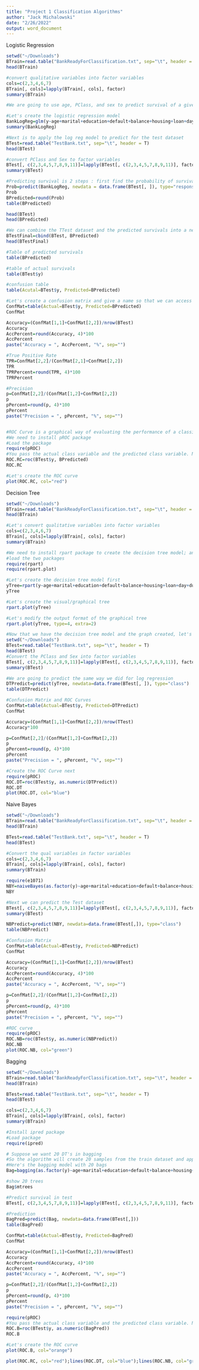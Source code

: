 ```yaml
---
title: "Project 1 Classification Algorithms"
author: "Jack Michalowski"
date: "2/26/2022"
output: word_document
---
```


Logistic Regression
```r

setwd("~/Downloads")
BTrain=read.table("BankReadyForClassification.txt", sep="\t", header = T)
head(BTrain)

#convert qualitative variables into factor variables
cols=c(2,3,4,6,7)
BTrain[, cols]=lapply(BTrain[, cols], factor)
summary(BTrain)

#We are going to use age, PClass, and sex to predict survival of a given passenger. Note that PClass and sex are factor variables.

#Let's create the logistic regression model
BankLogReg=glm(y~age+marital+education+default+balance+housing+loan+day+duration+campaign, data=BTrain, family="binomial")
summary(BankLogReg)

#Next is to apply the log reg model to predict for the test dataset
BTest=read.table("TestBank.txt", sep="\t", header = T)
head(BTest)

#convert PClass and Sex to factor variables
BTest[, c(2,3,4,5,7,8,9,11)]=lapply(BTest[, c(2,3,4,5,7,8,9,11)], factor)
summary(BTest)

#Predicting survival is 2 steps : first find the probability of survival and then round it to obtain the survival (0 or 1)
Prob=predict(BankLogReg, newdata = data.frame(BTest[, ]), type="response")
Prob 
BPredicted=round(Prob)
table(BPredicted)

head(BTest)
head(BPredicted)

#We can combine the TTest dataset and the predicted survivals into a new dataset
BTestFinal=cbind(BTest, BPredicted)
head(BTestFinal)

#Table of predicted survivals
table(BPredicted)

#table of actual survivals
table(BTest$y)

#confusion table 
table(Acutal=BTest$y, Predicted=BPredicted)

#Let's create a confusion matrix and give a name so that we can access each and every number through that name.
ConfMat=table(Actual=BTest$y, Predicted=BPredicted)
ConfMat

Accuracy=(ConfMat[1,1]+ConfMat[2,2])/nrow(BTest)
Accuracy
AccPercent=round(Accuracy, 4)*100
AccPercent
paste("Accuracy = ", AccPercent, "%", sep="")

#True Positive Rate 
TPR=ConfMat[2,2]/(ConfMat[2,1]+ConfMat[2,2])
TPR
TPRPercent=round(TPR, 4)*100
TPRPercent

#Precision
p=ConfMat[2,2]/(ConfMat[1,2]+ConfMat[2,2])
p
pPercent=round(p, 4)*100
pPercent
paste("Precision = ", pPercent, "%", sep="")


#ROC Curve is a graphical way of evaluating the performance of a classification algorithm, or comparing multiple classifcation algorithms.
#We need to install pROC package
#Load the package 
require(pROC)
#You pass the actual class variable and the predicted class variable. Note that they need to be numeric.
ROC.RC=roc(BTest$y, BPredicted)
ROC.RC

#Let's create the ROC curve
plot(ROC.RC, col="red")

```
Decision Tree
```r
setwd("~/Downloads")
BTrain=read.table("BankReadyForClassification.txt", sep="\t", header = T)
head(BTrain)

#Let's convert qualitative variables into factor variables
cols=c(2,3,4,6,7)
BTrain[, cols]=lapply(BTrain[, cols], factor)
summary(BTrain)

#We need to install rpart package to create the decision tree model; and rpart.plot package will help us to create the graphical tree.
#load the two packages
require(rpart)
require(rpart.plot)

#Let's create the decision tree model first
yTree=rpart(y~age+marital+education+default+balance+housing+loan+day+duration+campaign, method="class", data=BTrain)
yTree

#Let's create the visual/graphical tree
rpart.plot(yTree)

#Let's modify the output format of the graphical tree
rpart.plot(yTree, type=4, extra=2)

#Now that we have the decision tree model and the graph created, let's use the Test dataset to do the prediction.
setwd("~/Downloads")
BTest=read.table("TestBank.txt", sep="\t", header = T)
head(BTest)
#Convert the PClass and Sex into factor variables
BTest[, c(2,3,4,5,7,8,9,11)]=lapply(BTest[, c(2,3,4,5,7,8,9,11)], factor)
summary(BTest)

#We are going to predict the same way we did for log regression
DTPredict=predict(yTree, newdata=data.frame(BTest[, ]), type="class")
table(DTPredict)

#Confusion Matrix and ROC Curves 
ConfMat=table(Actual=BTest$y, Predicted=DTPredict)
ConfMat

Accuracy=(ConfMat[1,1]+ConfMat[2,2])/nrow(TTest)
Accuracy*100

p=ConfMat[2,2]/(ConfMat[1,2]+ConfMat[2,2])
p
pPercent=round(p, 4)*100
pPercent
paste("Precision = ", pPercent, "%", sep="")

#Create the ROC Curve next
require(pROC)
ROC.DT=roc(BTest$y, as.numeric(DTPredict))
ROC.DT
plot(ROC.DT, col="blue")


```

Naive Bayes
```r

setwd("~/Downloads")
BTrain=read.table("BankReadyForClassification.txt", sep="\t", header = T)
head(BTrain)

BTest=read.table("TestBank.txt", sep="\t", header = T)
head(BTest)

#Convert the qual variables in factor variables
cols=c(2,3,4,6,7)
BTrain[, cols]=lapply(BTrain[, cols], factor)
summary(BTrain)

require(e1071)
NBY=naiveBayes(as.factor(y)~age+marital+education+default+balance+housing+loan+day+duration+campaign, data=BTrain)
NBY

#Next we can predict the Test dataset
BTest[, c(2,3,4,5,7,8,9,11)]=lapply(BTest[, c(2,3,4,5,7,8,9,11)], factor)
summary(BTest)

NBPredict=predict(NBY, newdata=data.frame(BTest[,]), type="class")
table(NBPredict)

#Confusion Matrix
ConfMat=table(Actual=BTest$y, Predicted=NBPredict)
ConfMat

Accuracy=(ConfMat[1,1]+ConfMat[2,2])/nrow(BTest)
Accuracy
AccPercent=round(Accuracy, 4)*100
AccPercent
paste("Accuracy = ", AccPercent, "%", sep="")

p=ConfMat[2,2]/(ConfMat[1,2]+ConfMat[2,2])
p
pPercent=round(p, 4)*100
pPercent
paste("Precision = ", pPercent, "%", sep="")

#ROC curve
require(pROC)
ROC.NB=roc(BTest$y, as.numeric(NBPredict))
ROC.NB
plot(ROC.NB, col="green")

```

Bagging

```r
setwd("~/Downloads")
BTrain=read.table("BankReadyForClassification.txt", sep="\t", header = T)
head(BTrain)

BTest=read.table("TestBank.txt", sep="\t", header = T)
head(BTest)

cols=c(2,3,4,6,7)
BTrain[, cols]=lapply(BTrain[, cols], factor)
summary(BTrain)

#Install ipred package
#Load package
require(ipred)

# Suppose we want 20 DT's in bagging
#So the algorithm will create 20 samples from the train dataset and apply the DT alg to each of those samples
#Here's the bagging model with 20 bags
Bag=bagging(as.factor(y)~age+marital+education+default+balance+housing+loan+day+duration+campaign, data=BTrain, nbagg=20)

#show 20 trees
Bag$mtrees

#Predict survival in test
BTest[, c(2,3,4,5,7,8,9,11)]=lapply(BTest[, c(2,3,4,5,7,8,9,11)], factor)

#Prediction
BagPred=predict(Bag, newdata=data.frame(BTest[,]))
table(BagPred)

ConfMat=table(Actual=BTest$y, Predicted=BagPred)
ConfMat

Accuracy=(ConfMat[1,1]+ConfMat[2,2])/nrow(BTest)
Accuracy
AccPercent=round(Accuracy, 4)*100
AccPercent
paste("Accuracy = ", AccPercent, "%", sep="")

p=ConfMat[2,2]/(ConfMat[1,2]+ConfMat[2,2])
p
pPercent=round(p, 4)*100
pPercent
paste("Precision = ", pPercent, "%", sep="")

require(pROC)
#You pass the actual class variable and the predicted class variable. Note that they need to be numeric.
ROC.B=roc(BTest$y, as.numeric(BagPred))
ROC.B

#Let's create the ROC curve
plot(ROC.B, col="orange")

plot(ROC.RC, col="red");lines(ROC.DT, col="blue");lines(ROC.NB, col="green");lines(ROC.B, col="orange");legend("bottomright", legend = c("Logistic Regression","Decision Tree","Naive Bayes","Bagging"), pch=c(16,16,16), col=c("red","blue","green","orange"))


```